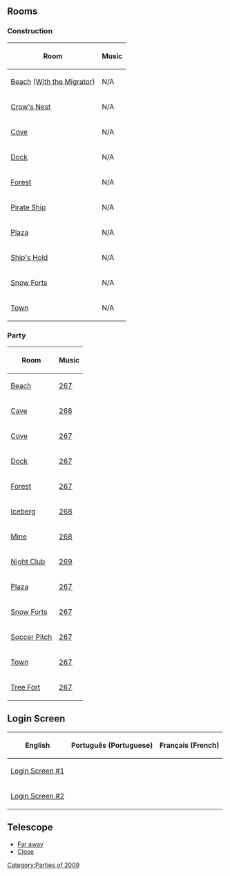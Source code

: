 {{NeedSWFs}}


{{CPW|Adventure Party 2009|Festa da Aventura 2009}}


==Rooms==
===Construction===
<center>
{|class="wikitable" border="1"
!Room!!Music
|-
|[[Media:RoomsBeach-AdventureParty2009Const.swf|Beach]] ([http://archives.clubpenguinwiki.info/swf.cpcheats.info/rooms/2009/rockhopper_may_2009/beach.swf With the Migrator])||N/A
|-
|[http://archives.clubpenguinwiki.info/swf.cpcheats.info/rooms/2009/rockhopper_may_2009/shipnest.swf Crow's Nest]||N/A
|-
|[[Media:RoomsCove-AdventureParty2009Const.swf|Cove]]||N/A
|-
|[[Media:RoomsDock-AdventureParty2009Const.swf|Dock]]||N/A
|-
|[[Media:RoomsForest-AdventureParty2009Const.swf|Forest]]||N/A
|-
|[http://archives.clubpenguinwiki.info/swf.cpcheats.info/rooms/2009/rockhopper_may_2009/ship.swf Pirate Ship]||N/A
|-
|[[Media:RoomsPlaza-AdventureParty2009Const.swf|Plaza]]||N/A
|-
|[http://archives.clubpenguinwiki.info/swf.cpcheats.info/rooms/2009/rockhopper_may_2009/ship.swf Ship's Hold]||N/A
|-
|[[Media:RoomsForts-AdventureParty2009Const.swf|Snow Forts]]||N/A
|-
|[[Media:RoomsTown-AdventureParty2009Const.swf|Town]]||N/A
|}
</center>


===Party===
<center>
{|class="wikitable" border="1"
!Room!!Music
|-
|[[Media:RoomsBeach-AdventureParty2009.swf|Beach]]||[[Media:Music267.swf|267]]
|-
|[[Media:RoomsCave-AdventureParty2009.swf|Cave]]||[[Media:Music268.swf|268]]
|-
|[[Media:RoomsCove-AdventureParty2009.swf|Cove]]||[[Media:Music267.swf|267]]
|-
|[[Media:RoomsDock-AdventureParty2009.swf|Dock]]||[[Media:Music267.swf|267]]
|-
|[[Media:RoomsForest-AdventureParty2009.swf|Forest]]||[[Media:Music267.swf|267]]
|-
|[[Media:RoomsBerg-AdventureParty2009.swf|Iceberg]]||[[Media:Music268.swf|268]]
|-
|[[Media:RoomsMine-AdventureParty2009.swf|Mine]]||[[Media:Music268.swf|268]]
|-
|[[Media:RoomsDance-AdventureParty2009.swf|Night Club]]||[[Media:Music269.swf|269]]
|-
|[[Media:RoomsPlaza-AdventureParty2009.swf|Plaza]]||[[Media:Music267.swf|267]]
|-
|[[Media:RoomsForts-AdventureParty2009.swf|Snow Forts]]||[[Media:Music267.swf|267]]
|-
|[[Media:RoomsRink-AdventureParty2009.swf|Soccer Pitch]]||[[Media:Music267.swf|267]]
|-
|[[Media:RoomsTown-AdventureParty2009.swf|Town]]||[[Media:Music267.swf|267]]
|-
|[[Media:TreeForts-AdventureParty2009.swf|Tree Fort]]||[[Media:Music267.swf|267]]
|}
</center>

==Login Screen==
<center>
{|class="wikitable" border="1"
!English
!Português (Portuguese)
!Français (French)
|-
|[[Media:AdventureParty2009ENLoginScreen1.swf|Login Screen #1]]||||
|-
|[[Media:AdventureParty2009ENLoginScreen2.swf|Login Screen #2]]||||
|}
</center>

==Telescope==
*[http://archives.clubpenguinwiki.info/swf.cpcheats.info/rooms/2009/rockhopper_may_2009/telescope/comingfaraway.swf Far away]
*[http://archives.clubpenguinwiki.info/swf.cpcheats.info/rooms/2009/rockhopper_may_2009/telescope/comingclose.swf Close]

{{Parties}}

[[Category:Parties of 2009]]
